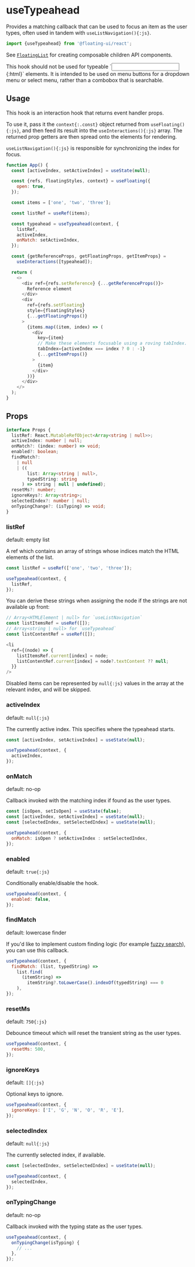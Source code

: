 # useTypeahead

Provides a matching callback that can be used to focus an item as
the user types, often used in tandem with
`useListNavigation(){:js}`.

```js
import {useTypeahead} from '@floating-ui/react';
```

See [`FloatingList`](/docs/FloatingList) for creating composable
children API components.

<Notice>
  This hook should not be used for typeable `<input />{:html}` elements. 
  It is intended to be used on menu buttons for a dropdown menu or select menu, 
  rather than a combobox that is searchable.
</Notice>

## Usage

This hook is an interaction hook that returns event handler
props.

To use it, pass it the `context{:.const}` object returned from
`useFloating(){:js}`, and then feed its result into the
`useInteractions(){:js}` array. The returned prop getters are
then spread onto the elements for rendering.

`useListNavigation(){:js}` is responsible for synchronizing the
index for focus.

```js /context/
function App() {
  const [activeIndex, setActiveIndex] = useState(null);

  const {refs, floatingStyles, context} = useFloating({
    open: true,
  });

  const items = ['one', 'two', 'three'];

  const listRef = useRef(items);

  const typeahead = useTypeahead(context, {
    listRef,
    activeIndex,
    onMatch: setActiveIndex,
  });

  const {getReferenceProps, getFloatingProps, getItemProps} =
    useInteractions([typeahead]);

  return (
    <>
      <div ref={refs.setReference} {...getReferenceProps()}>
        Reference element
      </div>
      <div
        ref={refs.setFloating}
        style={floatingStyles}
        {...getFloatingProps()}
      >
        {items.map((item, index) => (
          <div
            key={item}
            // Make these elements focusable using a roving tabIndex.
            tabIndex={activeIndex === index ? 0 : -1}
            {...getItemProps()}
          >
            {item}
          </div>
        ))}
      </div>
    </>
  );
}
```

## Props

```ts
interface Props {
  listRef: React.MutableRefObject<Array<string | null>>;
  activeIndex: number | null;
  onMatch?: (index: number) => void;
  enabled?: boolean;
  findMatch?:
    | null
    | ((
        list: Array<string | null>,
        typedString: string
      ) => string | null | undefined);
  resetMs?: number;
  ignoreKeys?: Array<string>;
  selectedIndex?: number | null;
  onTypingChange?: (isTyping) => void;
}
```

### listRef

<Required />

default: empty list

A ref which contains an array of strings whose indices match the
HTML elements of the list.

```js
const listRef = useRef(['one', 'two', 'three']);

useTypeahead(context, {
  listRef,
});
```

You can derive these strings when assigning the node if the
strings are not available up front:

```js
// Array<HTMLElement | null> for `useListNavigation`
const listItemsRef = useRef([]);
// Array<string | null> for `useTypeahead`
const listContentRef = useRef([]);
```

```js {4}
<li
  ref={(node) => {
    listItemsRef.current[index] = node;
    listContentRef.current[index] = node?.textContent ?? null;
  }}
/>
```

Disabled items can be represented by `null{:js}` values in the
array at the relevant index, and will be skipped.

### activeIndex

<Required />

default: `null{:js}`

The currently active index. This specifies where the typeahead
starts.

```js
const [activeIndex, setActiveIndex] = useState(null);

useTypeahead(context, {
  activeIndex,
});
```

### onMatch

default: no-op

Callback invoked with the matching index if found as the user
types.

```js
const [isOpen, setIsOpen] = useState(false);
const [activeIndex, setActiveIndex] = useState(null);
const [selectedIndex, setSelectedIndex] = useState(null);

useTypeahead(context, {
  onMatch: isOpen ? setActiveIndex : setSelectedIndex,
});
```

### enabled

default: `true{:js}`

Conditionally enable/disable the hook.

```js
useTypeahead(context, {
  enabled: false,
});
```

### findMatch

default: lowercase finder

If you'd like to implement custom finding logic (for example
[fuzzy search](https://fusejs.io/)), you can use this callback.

```js
useTypeahead(context, {
  findMatch: (list, typedString) =>
    list.find(
      (itemString) =>
        itemString?.toLowerCase().indexOf(typedString) === 0
    ),
});
```

### resetMs

default: `750{:js}`

Debounce timeout which will reset the transient string as the
user types.

```js
useTypeahead(context, {
  resetMs: 500,
});
```

### ignoreKeys

default: `[]{:js}`

Optional keys to ignore.

```js
useTypeahead(context, {
  ignoreKeys: ['I', 'G', 'N', 'O', 'R', 'E'],
});
```

### selectedIndex

default: `null{:js}`

The currently selected index, if available.

```js
const [selectedIndex, setSelectedIndex] = useState(null);

useTypeahead(context, {
  selectedIndex,
});
```

### onTypingChange

default: no-op

Callback invoked with the typing state as the user types.

```js
useTypeahead(context, {
  onTypingChange(isTyping) {
    // ...
  },
});
```
